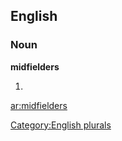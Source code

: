 
==English==

===Noun===
'''midfielders'''

# {{plural of|[[midfielder]]}}

[[Category:English plurals]]

[[ar:midfielders]]